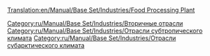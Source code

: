 [[Translation:en/Manual/Base Set/Industries/Food Processing Plant]]

{{ru/Manual/Base Set/Industries/Промышленность| Изображение=en/Manual/Base Set/Industries/Foodprocplant.png
| имя=Пищевая фабрика
| Климат=[[ru/Manual/Климат#subarkticheskii|Субарктический]], [[ru/Manual/Климат#subtropicheskii|Субтропический]].
| Принимает=[[ru/Manual/Base Set/Cargos/Скот|Скот]], [[ru/Manual/Base Set/Cargos/Пшеница|Пшеница]] (только субарктический). [[ru/Manual/Base Set/Cargos/Фрукты|Фрукты]], [[ru/Manual/Base Set/Cargos/Кукуруза|Кукуруза]] (только субтропический)
| Производит=[[ru/Manual/Base Set/Cargos/Еда|Еда]]
| Примечания=Не представлен в других [[ru/Manual/Климат|климатах]]. В субарктическом климате еда нужна для роста городов, находящихся выше уровня снега. В субтропическом климате еда и вода нужны для роста городов, находящихся в пустыне.
}}

[[Category:ru/Manual/Base Set/Industries/Вторичные отрасли]]
[[Category:ru/Manual/Base Set/Industries/Отрасли субтропического климата]]
[[Category:ru/Manual/Base Set/Industries/Отрасли субарктического климата]]